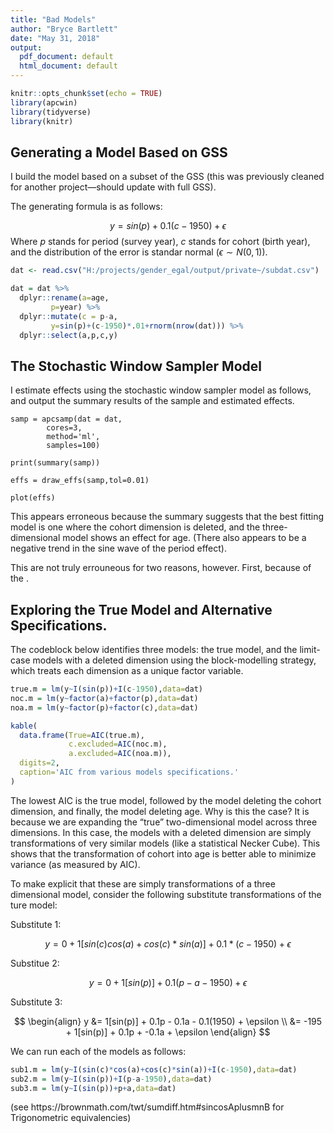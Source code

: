 ```yaml
---
title: "Bad Models"
author: "Bryce Bartlett"
date: "May 31, 2018"
output:
  pdf_document: default
  html_document: default
---
```


```r
knitr::opts_chunk$set(echo = TRUE)
library(apcwin)
library(tidyverse)
library(knitr)
```
## Generating a Model Based on GSS

I build the model based on a subset of the GSS (this was previously cleaned for another project---should update with full GSS).

The generating formula is as follows:

$$
y = sin(p) + 0.1(c-1950) + \epsilon
$$
Where $p$ stands for period (survey year), $c$ stands for cohort (birth year), and the distribution of the error is standar normal ($\epsilon \sim N(0,1)$).

```r
dat <- read.csv("H:/projects/gender_egal/output/private~/subdat.csv") 

dat = dat %>%
  dplyr::rename(a=age,
         p=year) %>%
  dplyr::mutate(c = p-a,
         y=sin(p)+(c-1950)*.01+rnorm(nrow(dat))) %>%
  dplyr::select(a,p,c,y)
```

## The Stochastic Window Sampler Model

I estimate effects using the stochastic window sampler model as follows, and output the summary results of the sample and estimated effects.

```
samp = apcsamp(dat = dat,
        cores=3,
        method='ml',
        samples=100)

print(summary(samp))

effs = draw_effs(samp,tol=0.01)

plot(effs)

```

This appears erroneous because the summary suggests that the best fitting model is one where the cohort dimension is deleted, and the three-dimensional model shows an effect for age. (There also appears to be a negative trend in the sine wave of the period effect).

This are not truly errouneous for two reasons, however. First, because of the .

## Exploring the True Model and Alternative Specifications.

The codeblock below identifies three models: the true model, and the limit-case models with a deleted dimension using the block-modelling strategy, which treats each dimension as a unique factor variable.

```r
true.m = lm(y~I(sin(p))+I(c-1950),data=dat)
noc.m = lm(y~factor(a)+factor(p),data=dat)
noa.m = lm(y~factor(p)+factor(c),data=dat)

kable(
  data.frame(True=AIC(true.m),
             c.excluded=AIC(noc.m),
             a.excluded=AIC(noa.m)),
  digits=2,
  caption='AIC from various models specifications.'
)

```

The lowest AIC is the true model, followed by the model deleting the cohort dimension, and finally, the model deleting age. Why is this the case? It is because we are expanding the "true" two-dimensional model across three dimensions. In this case, the models with a deleted dimension are simply transformations of very similar models (like a statistical Necker Cube). This shows that the transformation of cohort into age is better able to minimize variance (as measured by AIC).

To make explicit that these are simply transformations of a three dimensional model, consider the following substitute transformations of the ture model:

Substitute 1:

$$
y = 0 + 1[sin(c)cos(a) + cos(c)*sin(a)] + 0.1*(c-1950) + \epsilon
$$

Substitue 2:

$$
y = 0 + 1[sin(p)] + 0.1(p-a-1950) + \epsilon
$$

Substitute 3:

$$
\begin{align}
y &= 1[sin(p)] + 0.1p - 0.1a - 0.1(1950) + \epsilon \\
  &= -195 + 1[sin(p)] + 0.1p + -0.1a + \epsilon
\end{align}
$$

We can run each of the models as follows:

```r
sub1.m = lm(y~I(sin(c)*cos(a)+cos(c)*sin(a))+I(c-1950),data=dat)
sub2.m = lm(y~I(sin(p))+I(p-a-1950),data=dat)
sub3.m = lm(y~I(sin(p))+p+a,data=dat)


```
(see https://brownmath.com/twt/sumdiff.htm#sincosAplusmnB
for Trigonometric equivalencies)
